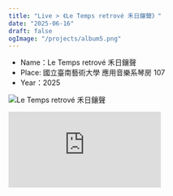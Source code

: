 ```yaml
---
title: "Live > 《Le Temps retrové 禾日鑲聲》"
date: "2025-06-16"
draft: false
ogImage: "/projects/album5.png"
---
```



<Callout type="info">
  <ul>
    <li>Name：Le Temps retrové 禾日鑲聲</li>
    <li>Place: 國立臺南藝術大學 應用音樂系琴房 107</li>
    <li>Year：2025</li>
  </ul>
</Callout>

![Le Temps retrové 禾日鑲聲](./poster.jpg)

<div class="aspect-video w-full">
  <iframe
    class="h-full w-full"
    src="https://www.youtube.com/embed/0guKbQf3vu4?si=nkS6UTmucfk2aHnW"
    title="YouTube video player"
    frameborder="0"
    allow="accelerometer; autoplay; clipboard-write; encrypted-media; gyroscope; picture-in-picture; web-share"
    referrerpolicy="strict-origin-when-cross-origin"
    allowfullscreen
  ></iframe>
</div>
